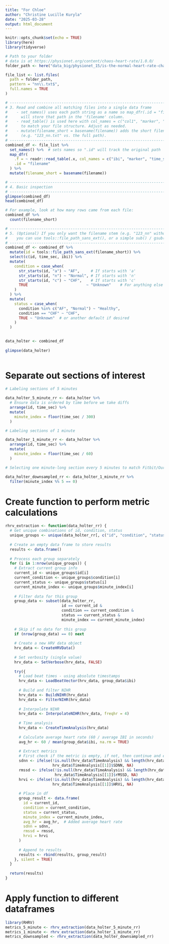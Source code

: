 ```yaml
---
title: "For Chloe"
author: "Christine Lucille Kuryla"
date: "2025-03-28"
output: html_document
---
```


```r
knitr::opts_chunk$set(echo = TRUE)
library(here)
library(tidyverse)

```

```r


# Path to your folder
# data is at https://physionet.org/content/chaos-heart-rate/1.0.0/
folder_path <- here("data_big/physionet_15/is-the-normal-heart-rate-chaotic-1.0.0/")

file_list <- list.files(
  path = folder_path,
  pattern = "nn\\.txt$",
  full.names = TRUE
)

# ------------------------------------------------------------------------
# 3. Read and combine all matching files into a single data frame
#    - set_names() uses each path string as a name so map_dfr(.id = "filename")
#      will store that path in the 'filename' column.
#    - read_table() is used here with col_names = c("col1", "marker", "col2")
#      to match your file structure. Adjust as needed.
#    - mutate(filename_short = basename(filename)) adds the short filename 
#      (e.g. "123_nn.txt" vs. the full path).
# ------------------------------------------------------------------------
combined_df <- file_list %>%
  set_names() %>%  # sets names so ".id" will track the original path
  map_dfr(
    .f = ~ readr::read_table(.x, col_names = c("ibi", "marker", "time_sec")),
    .id = "filename"
  ) %>%
  mutate(filename_short = basename(filename))

# ------------------------------------------------------------------------
# 4. Basic inspection
# ------------------------------------------------------------------------
glimpse(combined_df)
head(combined_df)

# For example, look at how many rows came from each file:
combined_df %>%
  count(filename_short)

# ------------------------------------------------------------------------
# 5. (Optional) If you only want the filename stem (e.g. "123_nn" without .txt),
#    you can use tools::file_path_sans_ext(), or a simple sub() / gsub().
# ------------------------------------------------------------------------
combined_df <- combined_df %>%
  mutate(id = tools::file_path_sans_ext(filename_short)) %>% 
  select(c(id, time_sec, ibi)) %>% 
  mutate(
    condition = case_when(
      str_starts(id, "a") ~ "AF",     # If starts with 'a'
      str_starts(id, "n") ~ "Normal", # If starts with 'n'
      str_starts(id, "c") ~ "CHF",    # If starts with 'c'
      TRUE                          ~ "Unknown"    # For anything else
    )
  ) %>% 
  mutate(
    status = case_when(
      condition %in% c("AF", "Normal") ~ "Healthy",
      condition == "CHF" ~ "CHF",
      TRUE ~ "Unknown"  # or another default if desired
    )
  )
  

data_holter <- combined_df
  
glimpse(data_holter)
  
```

# Separate out sections of interest

```r

# Labeling sections of 5 minutes

data_holter_5_minute_rr <- data_holter %>%
  # Ensure data is ordered by time before we take diffs
  arrange(id, time_sec) %>%
  mutate(
    minute_index = floor(time_sec / 300)
  ) 

# Labeling sections of 1 minute

data_holter_1_minute_rr <- data_holter %>%
  arrange(id, time_sec) %>%
  mutate(
    minute_index = floor(time_sec / 60)
  ) 

# Selecting one minute-long section every 5 minutes to match Fitbit/Oura

data_holter_downsampled_rr <- data_holter_1_minute_rr %>%
  filter(minute_index %% 5 == 0) 

```


# Create function to perform metric calculations

```r
rhrv_extraction <- function(data_holter_rr) {
  # Get unique combinations of id, condition, status
  unique_groups <- unique(data_holter_rr[, c("id", "condition", "status", "minute_index")])
  
  # Create an empty data frame to store results
  results <- data.frame()
  
  # Process each group separately
  for (i in 1:nrow(unique_groups)) {
    # Extract current group info
    current_id <- unique_groups$id[i]
    current_condition <- unique_groups$condition[i]
    current_status <- unique_groups$status[i]
    current_minute_index <- unique_groups$minute_index[i]
    
    # Filter data for this group
    group_data <- subset(data_holter_rr, 
                         id == current_id & 
                         condition == current_condition & 
                         status == current_status &
                         minute_index == current_minute_index)
    
    # Skip if no data for this group
    if (nrow(group_data) == 0) next
    
    # Create a new HRV data object
    hrv_data <- CreateHRVData()
    
    # Set verbosity (single value)
    hrv_data <- SetVerbose(hrv_data, FALSE)
    
    try({
      # Load beat times - using absolute timestamps
      hrv_data <- LoadBeatVector(hrv_data, group_data$ibi)
      
      # Build and filter NIHR
      hrv_data <- BuildNIHR(hrv_data)
      hrv_data <- FilterNIHR(hrv_data)
      
      # Interpolate NIHR
      hrv_data <- InterpolateNIHR(hrv_data, freqhr = 4)
      
      # Time analysis
      hrv_data <- CreateTimeAnalysis(hrv_data)
      
      # Calculate average heart rate (60 / average IBI in seconds)
      avg_hr <- 60 / mean(group_data$ibi, na.rm = TRUE)
      
      # Extract metrics
      # First check if the metric is empty, if not, then continue and extract metric
      sdnn <- ifelse(!is.null(hrv_data$TimeAnalysis) && length(hrv_data$TimeAnalysis) > 0, 
                     hrv_data$TimeAnalysis[[1]]$SDNN, NA)
      rmssd <- ifelse(!is.null(hrv_data$TimeAnalysis) && length(hrv_data$TimeAnalysis) > 0, 
                      hrv_data$TimeAnalysis[[1]]$rMSSD, NA)
      hrvi <- ifelse(!is.null(hrv_data$TimeAnalysis) && length(hrv_data$TimeAnalysis) > 0, 
                     hrv_data$TimeAnalysis[[1]]$HRVi, NA)
      
      # Place in df
      group_result <- data.frame(
        id = current_id,
        condition = current_condition,
        status = current_status,
        minute_index = current_minute_index,
        avg_hr = avg_hr,  # Added average heart rate
        sdnn = sdnn,
        rmssd = rmssd,
        hrvi = hrvi
      )
      
      # Append to results
      results <- rbind(results, group_result)
    }, silent = TRUE)
  }
  
  return(results)
}
```

# Apply function to different dataframes

```r
library(RHRV)
metrics_5_minute <- rhrv_extraction(data_holter_5_minute_rr)
metrics_1_minute <- rhrv_extraction(data_holter_1_minute_rr)
metrics_downsampled <- rhrv_extraction(data_holter_downsampled_rr)

```


